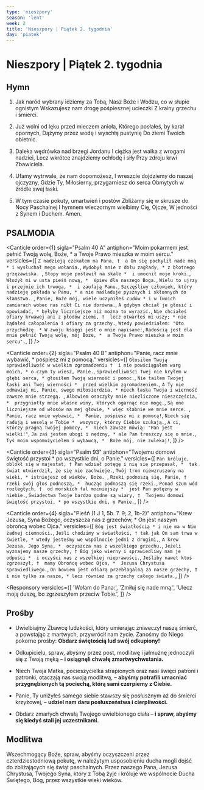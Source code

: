 ```yaml
---
type: 'nieszpory'
season: 'lent'
week: 2
title: 'Nieszpory | Piątek 2. tygodnia'
day: 'piatek'
---
```


# Nieszpory | Piątek 2. tygodnia

<OpeningVersicle />

## Hymn

1. Jak naród wybrany idziemy za Tobą,
   Nasz Boże i Wodzu, co w słupie ognistym
   Wskazujesz nam drogę pośpiesznej ucieczki
   Z krainy grzechu i śmierci.

2. Już wolni od lęku przed mieczem anioła,
   Którego posłałeś, by karał opornych,
   Dążymy przez wodę i wyschłą pustynię
   Do ziemi Twoich obietnic.

3. Daleka wędrówka nad brzegi Jordanu
   I ciężka jest walka z wrogami nadziei,
   Lecz wkrótce znajdziemy ochłodę i siły
   Przy zdroju krwi Zbawiciela.

4. Ufamy wytrwale, że nam dopomożesz,
   I wreszcie dojdziemy do naszej ojczyzny,
   Gdzie Ty, Miłosierny, przygarniesz do serca
   Obmytych w źródle swej łaski.

5. W tym czasie pokuty, umartwień i postów
   Zbliżamy się w skrusze do Nocy Paschalnej
   I hymnem wieczornym wielbimy Cię, Ojcze,
   W jedności z Synem i Duchem. Amen.

## PSALMODIA

<Canticle
  order={1}
  sigla="Psalm 40 A"
  antiphon="Moim pokarmem jest pełnić Twoją wolę, Boże, * a Twoje Prawo mieszka w moim sercu."
  versicles={[
    `Z nadzieją czekałem na Pana, † 
a On się pochylił nade mną *
i wysłuchał mego wołania.`,
    `Wydobył mnie z dołu zagłady, *
z błotnego grzęzawiska. `,
    `Stopy moje postawił na skale * 
i umocnił moje kroki.`,
    `Włożył mi w usta pieśń nową, * 
śpiew dla naszego Boga.`,
    `Wielu to ujrzy i przejmie ich trwoga, * 
i zaufają Panu.`,
    `Szczęśliwy człowiek, który nadzieję pokłada w Panu, *
a nie naśladuje pysznych i skłonnych do kłamstwa. `,
    `Panie, Boże mój, wiele uczyniłeś cudów *
i w Twoich zamiarach wobec nas nikt Ci nie dorówna.`,
    `A gdybym chciał je głosić i opowiadać, *
byłyby liczniejsze niż można to wyrazić.`,
    `Nie chciałeś ofiary krwawej ani z płodów ziemi, † 
lecz otwarłeś mi uszy; *
nie żądałeś całopalenia i ofiary za grzechy.`,
    `Wtedy powiedziałem: "Oto przychodzę. *
W zwoju księgi jest o mnie napisane:`,
    `Radością jest dla mnie pełnić Twoją wolę, mój Boże, * 
a Twoje Prawo mieszka w moim sercu".`,
  ]}
/>

<Canticle
  order={2}
  sigla="Psalm 40 B"
  antiphon="Panie, racz mnie wybawić, * pośpiesz mi z pomocą."
  versicles={[
    `Głosiłem Twoją sprawiedliwość w wielkim zgromadzeniu † 
i nie powściągałem warg moich, *
o czym Ty wiesz, Panie.`,
    `Sprawiedliwości Twej nie kryłem w głębi serca, *
głosiłem Twoją wierność i pomoc.`,
    `Nie taiłem Twojej łaski ani Twej wierności * 
przed wielkim zgromadzeniem.`,
    `A Ty nie odmawiaj mi, Panie, swego miłosierdzia, *
niech łaska Twoja i wierność zawsze mnie strzegą. `,
    `Albowiem osaczyły mnie niezliczone nieszczęścia, * 
przygniotły mnie własne winy, których ogarnąć nie mogę.`,
    `Są one liczniejsze od włosów na mej głowie, *
więc słabnie we mnie serce. `,
    `Panie, racz mnie wybawić, * 
Panie, pośpiesz mi z pomocą!`,
    `Niech się radują i weselą w Tobie * 
wszyscy, którzy Ciebie szukają.`,
    `A ci, którzy pragną Twojej pomocy, * 
niech zawsze mówią: "Pan jest wielki!"`,
    `Ja zaś jestem ubogi i nędzny, *
ale Pan troszczy się o mnie.`,
    `Tyś moim wspomożycielem i wybawcą, * 
Boże mój, nie zwlekaj!`,
  ]}
/>

<Canticle
  order={3}
  sigla="Psalm 93"
  antiphon="Twojemu domowi świętość przystoi * po wszystkie dni, o Panie."
  versicles={[
    `Pan króluje, oblókł się w majestat, †
Pan wdział potęgę i nią się przepasał, * 
tak świat utwierdził, że się nie zachwieje.`,
    `Twój tron niewzruszony na wieki, *
istniejesz od wieków, Boże. `,
    `Rzeki podnoszą się, Panie, † 
rzeki swój głos podnoszą, * 
hucząc podnoszą się rzeki.`,
    `Ponad szum wód rozległych, † 
od morskich fal mocniejszy * 
jest Pan potężny w niebie.`,
    `Świadectwa Twoje bardzo godne są wiary, † 
Twojemu domowi świętość przystoi, *
po wszystkie dni, o Panie.`,
  ]}
/>

<Canticle
  order={4}
  sigla="Pieśń (1 J 1, 5b. 7. 9; 2, 1b-2)"
  antiphon="Krew Jezusa, Syna Bożego, oczyszcza nas z grzechów, * On jest naszym obrońcą wobec Ojca."
  versicles={[
    `Bóg jest światłością *
i nie ma w Nim żadnej ciemności.`,
    `Jeśli chodzimy w światłości, †
tak jak On sam trwa w świetle, *
wtedy jesteśmy we wspólnocie jedni z drugimi,`,
    `A krew Jezusa, Jego Syna, * 
oczyszcza nas z wszelkiego grzechu.`,
    `Jeżeli wyznajemy nasze grzechy, †
Bóg jako wierny i sprawiedliwy nam je odpuści * 
i oczyści nas z wszelkiej nieprawości.`,
    `Jeśliby nawet ktoś zgrzeszył, † 
mamy Obrońcę wobec Ojca, * 
Jezusa Chrystusa sprawiedliwego.`,
    `On bowiem jest ofiarą przebłagalną za nasze grzechy, † 
i nie tylko za nasze, *
lecz również za grzechy całego świata.`,
  ]}
/>

<Passage
  sigla="Jk 5, 16. 19-20"
  passage="Wyznawajcie sobie nawzajem grzechy, módlcie się jeden za drugiego, byście odzyskali zdrowie. Wielką moc posiada modlitwa sprawiedliwego. Bracia moi, jeśliby ktokolwiek z was zboczył z drogi, a drugi go nawrócił, niech wie, że kto nawrócił grzesznika z jego błędnej drogi, wybawi jego duszę od śmierci i zakryje liczne grzechy."
/>

<Responsory
  versicles={[
    'Wołam do Pana:',
    'Zmiłuj się nade mną.',
    'Ulecz moją duszę, bo zgrzeszyłem przeciw Tobie.',
  ]}
/>

<Magnificat antiphon="Arcykapłani i faryzeusze * starali się pochwycić Jezusa, / bali się jednak tłumów, / które uważały Go za proroka." />

## Prośby

- Uwielbiajmy Zbawcę ludzkości, który umierając zniweczył naszą śmierć, a powstając z martwych, przywrócił nam życie. Zanośmy do Niego pokorne prośby: **Obdarz świętością lud swój odkupiony!**

- Odkupicielu, spraw, abyśmy przez post, modlitwę i jałmużnę jednoczyli się z Twoją męką – **i osiągnęli chwałę zmartwychwstania.**

- Niech Twoja Matka, pocieszycielka strapionych oraz nasi święci patroni i patronki, otaczają nas swoją modlitwą, – **abyśmy potrafili umacniać przygnębionych tą pociechą, którą sami czerpiemy z Ciebie.**

- Panie, Ty uniżyłeś samego siebie stawszy się posłusznym aż do śmierci krzyżowej, – **udziel nam daru posłuszeństwa i cierpliwości.**

- Obdarz zmarłych chwałą Twojego uwielbionego ciała – **i spraw, abyśmy się kiedyś stali jej uczestnikami.**

<CustomIntercessions />

<KyrieEleison />

<LordsPrayer />

## Modlitwa

Wszechmogący Boże, spraw, abyśmy oczyszczeni przez czterdziestodniową pokutę, w należytym usposobieniu ducha mogli dojść do zbliżających się świąt paschalnych. Przez naszego Pana, Jezusa Chrystusa, Twojego Syna, który z Tobą żyje i króluje we wspólnocie Ducha Świętego, Bóg, przez wszystkie wieki wieków.

<Amen />

<BlessingAndConcludingVersicle />

<SalveRegina />
